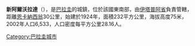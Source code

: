 {{Coord|27|16|12|S|55|40|48|W|display=title}}

'''新阿爾沃拉達'''（{{lang-es|Nueva Alborada}}），是[[巴拉圭|巴拉圭]]的城鎮，位於該國東南部，由[[伊塔普阿省|伊塔普阿省]]負責管轄，距離[[恩卡納西翁|恩卡納西翁]]30公里，始建於1924年，面積232平方公里，海拔高度75米，2002年人口6,533，人口密度每平方公里28.16人。

{{Paraguay-geo-stub}}
[[Category:巴拉圭城市|Category:巴拉圭城市]]
